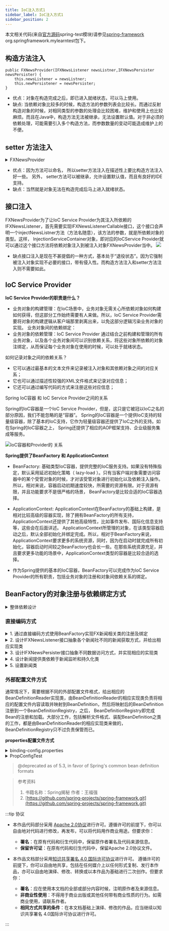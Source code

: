 ```yaml
---
title: IoC注入方式1
sidebar_label: IoC注入方式1
sidebar_position: 2
---
```


本文相关代码(来自[官方源码](https://github.com/spring-projects/spring-framework.git "官方源码")spring-test模块)请参见[spring-framework](https://github.com/Halcyon666/spring-framework-modified/tree/main/spring-test) org.springframework.mylearntest包下。

## 构造方法注入

```
public FXNewsProvider(IFXNewsListener newsListner,IFXNewsPersister newsPersister) {
    this.newsListener = newsListner;
    this.newPersistener = newsPersister;
}
```

* 优点：对象在构造完成之后，即已进入就绪状态，可以马上使用。
* 缺点: 当依赖对象比较多的时候，构造方法的参数列表会比较长。而通过反射构造对象的时候，对相同类型的参数的处理会比较困难，维护和使用上也比较麻烦。而且在Java中，构造方法无法被继承，无法设置默认值。对于非必须的依赖处理，可能需要引入多个构造方法，而参数数量的变动可能造成维护上的不便。

## setter 方法注入

<details>
	<summary>FXNewsProvider</summary>

```java
public class FXNewsProvider {
    private IFXNewsListener newsListener;
    private IFXNewsPersister newPersistener;

    public IFXNewsListener getNewsListener() {
    	return newsListener;
    }
    public void setNewsListener(IFXNewsListener newsListener) {
    	this.newsListener = newsListener;
    }

    public IFXNewsPersister getNewPersistener() {
    	return newPersistener;
    }
    public void setNewPersistener(IFXNewsPersister newPersistener) {
    	this.newPersistener = newPersistener;
    }
}
```
</details>


* 优点：因为方法可以命名， 所以setter方法注入在描述性上要比构造方法注入好一些。 另外， setter方法可以被继承，允许设置默认值，而且有良好的IDE支持。
* 缺点：当然就是对象无法在构造完成后马上进入就绪状态。

## 接口注入

FXNewsProvider为了让IoC Service Provider为其注入所依赖的IFXNewsListener，首先需要实现IFXNewsListenerCallable接口，这个接口会声明一个injectNewsListner方法（方法名随意），该方法的参数，就是所依赖对象的类型。这样， InjectionServiceContainer对象，即对应的IoCService Provider就可以通过这个接口方法将依赖对象注入到被注入对象FXNewsProvider当中。
![](https://s2.loli.net/2023/07/15/SNQgVDHi5ruUso3.png)

* 缺点接口注入是现在不甚提倡的一种方式，基本处于“退役状态”。因为它强制被注入对象实现不必要的接口，带有侵入性。而构造方法注入和setter方法注入则不需要如此。

## IoC Service Provider

**IoC Service Provider的职责是什么？**

* 业务对象的构建管理：在IoC场景中，业务对象无需关心所依赖对象如何构建如何获得，但这部分工作始终需要有人来做。所以，IoC Service Provider需要将对象的构建逻辑从客户端那里剥离出来，以免这部分逻辑污染业务对象的实现。
  业务对象间的依赖绑定：
* 业务对象的依赖管理：IoC Service Provider 通过结合之前构建和管理的所有业务对象，以及各个业务对象间可以识别依赖关系，将这些对象所依赖的对象注绑定，从而保证每个业务对象在使用的时候，可以处于就绪状态。

如何记录对象之间的依赖关系？

* 它可以通过最基本的文本文件来记录被注入对象和其依赖对象之间的对应关系；
* 它也可以通过描述性较强的XML文件格式来记录对应信息；
* 它还可以通过编写代码的方式来注册这些对应信息；

Spring IoC容器 和 IoC Service Provider之间的关系

Spring的IoC容器是一个IoC Service Provider，但是，这只是它被冠以IoC之名的部分原因，我们不能忽略的是“容器”。 Spring的IoC容器是一个提供IoC支持的轻量级容器，除了基本的IoC支持，它作为轻量级容器还提供了IoC之外的支持。如在Spring的IoC容器之上， Spring还提供了相应的AOP框架支持、企业级服务集成等服务。

![IoC容器和Provider的 关系](https://s2.loli.net/2023/07/15/WX5mDwzVoFylCJZ.png "IoC容器和Provider的 关系")

**Spring提供了BeanFactory 和 ApplicationContext**

* BeanFactory: 基础类型IoC容器，提供完整的IoC服务支持。如果没有特殊指定，默认采用延迟初始化策略（ lazy-load
    ）。只有当客户端对象需要访问容器中的某个受管对象的时候，才对该受管对象进行初始化以及依赖注入操作。所以，相对来说，容器启动初期速度较快，所需要的资源有限。对于资源有限，并且功能要求不是很严格的场景， BeanFactory是比较合适的IoC容器选择。

* ApplicationContext: ApplicationContext在BeanFactory的基础上构建，是相对比较高级的容器实现，除了拥有BeanFactory的所有支持，ApplicationContext还提供了其他高级特性，比如事件发布、国际化信息支持等，这些会在后面详述。 ApplicationContext所管理的对象，在该类型容器启动之后，默认全部初始化并绑定完成。所以，相对于BeanFactory来说， ApplicationContext要求更多的系统资源，同时，因为在启动时就完成所有初始化，容器启动时间较之BeanFactory也会长一些。在那些系统资源充足，并且要求更多功能的场景中，ApplicationContext类型的容器是比较合适的选择。
  
* 作为Spring提供的基本的IoC容器，BeanFactory可以完成作为IoC Service Provider的所有职责，包括业务对象的注册和对象间依赖关系的绑定。


## BeanFactory的对象注册与依赖绑定方式

<details>
	<summary>整体依赖设计</summary>

```java
// 1-设计FXNewsProvider类用于普遍的新闻处理
public class FXNewsProvider{
//...
}
// 2-设计IFXNewsListener接口抽象各个新闻社不同的新闻获取方式，并给出相应实现类
public interface IFXNewsListener{
//...
}
// 以及
public class DowJonesNewsListener implements IFXNewsListener {
//...
}
// 3-设计IFXNewsPersister接口抽象不同数据访问方式，并实现相应的实现类
public interface IFXNewsPersister {
//...
} 
// 以及
public class DowJonesNewsPersister implements IFXNewsPersister { 
//...
}
```
</details>

### 直接编码方式

<details>
	<summary>1. 通过直接编码方式使用BeanFactory实现FX新闻相关类的注册及绑定</summary>

```java
package org.springframework.mylearntest.beanf;

import org.springframework.beans.MutablePropertyValues;
import org.springframework.beans.PropertyValue;
import org.springframework.beans.factory.BeanFactory;
import org.springframework.beans.factory.support.AbstractBeanDefinition;
import org.springframework.beans.factory.support.BeanDefinitionRegistry;
import org.springframework.beans.factory.support.DefaultListableBeanFactory;
import org.springframework.beans.factory.support.RootBeanDefinition;
import org.springframework.mylearntest.before.FXNewsProvider;

public class BeanFactoryFX {
    public static void main(String[] args) {
        DefaultListableBeanFactory beanRegistry = new DefaultListableBeanFactory();
        BeanFactory container = bindViaCode(beanRegistry);
        FXNewsProvider newsProvider = (FXNewsProvider)container.getBean("djNewsProvider");
        newsProvider.getAndPersistNews();
    }

    // 因为传入的DefaultListableBeanFactory同
    // 时实现了BeanFactory和BeanDefinitionRegistry接口，所以，这样做强制类型转换不会出
    // 现问题。但需要注意的是，单纯的BeanDefinitionRegistry是无法强制转换到BeanFactory
    // 类型的！
    public static BeanFactory bindViaCode(BeanDefinitionRegistry registry) {
        AbstractBeanDefinition newsProvider = new RootBeanDefinition(FXNewsProvider.class, 0, true);
        AbstractBeanDefinition newsListener = new RootBeanDefinition(DowJonesNewsListener.class,0, true);
        AbstractBeanDefinition newsPersister = new RootBeanDefinition(DowJonesNewsPersister.class, 0,true);
        // 1.将bean定义注册到容器中
        registry.registerBeanDefinition("djNewsProvider", newsProvider);
        registry.registerBeanDefinition("djListener", newsListener);
        registry.registerBeanDefinition("djPersister", newsPersister);
        // 2.0 指定依赖关系
        // 2.1 可以通过构造方法注入方式
        /*ConstructorArgumentValues argValues = new ConstructorArgumentValues();
        argValues.addIndexedArgumentValue(0, newsListener);
        argValues.addIndexedArgumentValue(1, newsPersister);
        newsProvider.setConstructorArgumentValues(argValues);*/
        // 2.2 或者通过setter方法注入方式
        // 使newsListener newPersistener绑定到newsProvider上
        MutablePropertyValues propertyValues = new MutablePropertyValues();
        propertyValues.addPropertyValue(new PropertyValue("newsListener",newsListener));
        propertyValues.addPropertyValue(new PropertyValue("newPersistener",newsPersister));
        newsProvider.setPropertyValues(propertyValues);
        // 3.0 绑定完成 
        return (BeanFactory)registry;
    }
}
```

</details>

<details>
	<summary>2. 设计IFXNewsListener接口抽象各个新闻社不同的新闻获取方式，并给出相应实现类</summary>

```java
package org.springframework.mylearntest.before;

public interface IFXNewsListener {
    String[] getAvailableNewsIds();

    FXNewsBean getNewsByPK(String newsId);

    void postProcessIfNecessary(String newsId);
}
```



```java
package org.springframework.mylearntest.beanf;

import org.springframework.mylearntest.before.FXNewsBean;
import org.springframework.mylearntest.before.IFXNewsListener;

public class DowJonesNewsListener implements IFXNewsListener {
    @Override
    public String[] getAvailableNewsIds() {
        return new String[0];
    }

    @Override
    public FXNewsBean getNewsByPK(String newsId) {
        return null;
    }

    @Override
    public void postProcessIfNecessary(String newsId) {

    }
}
```

</details>


<details>
	<summary>3. 设计IFXNewsPersister接口抽象不同数据访问方式，并实现相应的实现类</summary>

```java
package org.springframework.mylearntest.before;

public interface IFXNewsPersister {
    void persistNews(FXNewsBean newsBean);
}
```

```java
package org.springframework.mylearntest.beanf;

import org.springframework.mylearntest.before.FXNewsBean;
import org.springframework.mylearntest.before.IFXNewsPersister;

public class DowJonesNewsPersister implements IFXNewsPersister {
    @Override
    public void persistNews(FXNewsBean newsBean) {

    }
}
```
</details>


<details>
	<summary>4. 设计新闻提供类依赖于新闻监听和持久化类</summary>

```java
package org.springframework.mylearntest.before;

import org.apache.commons.lang3.ArrayUtils;


public class FXNewsProvider {
    private IFXNewsListener newsListener;
    private IFXNewsPersister newPersistener;
    public FXNewsProvider(IFXNewsListener newsListner,IFXNewsPersister newsPersister) {
        this.newsListener = newsListner;
        this.newPersistener = newsPersister;
    }

    public IFXNewsListener getNewsListener() {
        return newsListener;
    }

    public void setNewsListener(IFXNewsListener newsListener) {
        this.newsListener = newsListener;
    }

    public IFXNewsPersister getNewPersistener() {
        return newPersistener;
    }

    public void setNewPersistener(IFXNewsPersister newPersistener) {
        this.newPersistener = newPersistener;
    }

    public FXNewsProvider() {
    }

    public void getAndPersistNews() {
        String[] newsIds = newsListener.getAvailableNewsIds();
        if (ArrayUtils.isEmpty(newsIds)) {
            return;
        }
        for (String newsId : newsIds) {
            FXNewsBean newsBean = newsListener.getNewsByPK(newsId);
            newPersistener.persistNews(newsBean);
            newsListener.postProcessIfNecessary(newsId);
        }
    }
}
```
</details>

<details>
	<summary>5. 设置新闻类</summary>

```java
package org.springframework.mylearntest.before;

public class FXNewsBean {
}
```

</details>


### 外部配置文件方式

通常情况下，需要根据不同的外部配置文件格式，给出相应的BeanDefinitionReader实现类，由BeanDefinitionReader的相应实现类负责将相应的配置文件内容读取并映射到BeanDefinition，然后将映射后的BeanDefinition注册到一个BeanDefinitionRegistry，之后， BeanDefinitionRegistry即完成Bean的注册和加载。大部分工作，包括解析文件格式、装配BeanDefinition之类的工作，都是由BeanDefinitionReader的相应实现类来做的， BeanDefinitionRegistry只不过负责保管而已。

**properties配置文件方式**

<details>
	<summary>binding-config.properties</summary>

```properties
djNewsProvider.(class)=org.springframework.mylearntest.ioc.directcode.FXNewsProvider
djNewsProvider.$0(ref)=djListener
djNewsProvider.$1(ref)=djPersister
# djNewsProvider.newsListener(ref)=djListener
# djNewsProvider.newPersistener(ref)=djPersister
djListener.(class)=org.springframework.mylearntest.ioc.propconfig.DjNewsListener
djPersister.(class)=org.springframework.mylearntest.ioc.propconfig.DjNewsPersister
```
</details>

<details>
	<summary>PropConfigTest</summary>

```java
package org.springframework.mylearntest.directcode;

import org.springframework.beans.factory.BeanFactory;
import org.springframework.beans.factory.support.BeanDefinitionRegistry;
import org.springframework.beans.factory.support.DefaultListableBeanFactory;
import org.springframework.beans.factory.support.PropertiesBeanDefinitionReader;

public class PropConfigTest {
    public static void main(String[] args) {
        // todo Caused by: java.lang.IllegalStateException: No bean class specified on bean definition
        DefaultListableBeanFactory beanRegistry = new DefaultListableBeanFactory();
        BeanFactory container = bindViaPropertiesFile(beanRegistry);
        FXNewsProvider newsProvider =
                (FXNewsProvider)container.getBean("djNewsProvider");
        newsProvider.getAndPersistNews();
    }

    public static BeanFactory bindViaPropertiesFile(BeanDefinitionRegistry registry) {
        PropertiesBeanDefinitionReader reader =
                new PropertiesBeanDefinitionReader(registry);
        reader.loadBeanDefinitions("classpath:binding-config.properties");
        return (BeanFactory)registry;
    }
}
```

</details>

> @deprecated as of 5.3, in favor of Spring's common bean definition formats


> 参考资料
> 
> 1. 书籍名称：Spring揭秘 作者：王福强
> 2. [https://github.com/spring-projects/spring-framework.git](https://github.com/spring-projects/spring-framework.git)


:::tip 协议

- 本作品代码部分采用 [Apache 2.0协议](https://www.apache.org/licenses/LICENSE-2.0)进行许可。遵循许可的前提下，你可以自由地对代码进行修改，再发布，可以将代码用作商业用途。但要求你：
  - **署名**：在原有代码和衍生代码中，保留原作者署名及代码来源信息。
  - **保留许可证**：在原有代码和衍生代码中，保留Apache 2.0协议文件。

- 本作品文档部分采用[知识共享署名 4.0 国际许可协议](http://creativecommons.org/licenses/by/4.0/)进行许可。 遵循许可的前提下，你可以自由地共享，包括在任何媒介上以任何形式复制、发行本作品，亦可以自由地演绎、修改、转换或以本作品为基础进行二次创作。但要求你：
  - **署名**：应在使用本文档的全部或部分内容时候，注明原作者及来源信息。
  - **非商业性使用**：不得用于商业出版或其他任何带有商业性质的行为。如需商业使用，请联系作者。
  - **相同方式共享的条件**：在本文档基础上演绎、修改的作品，应当继续以知识共享署名 4.0国际许可协议进行许可。

:::